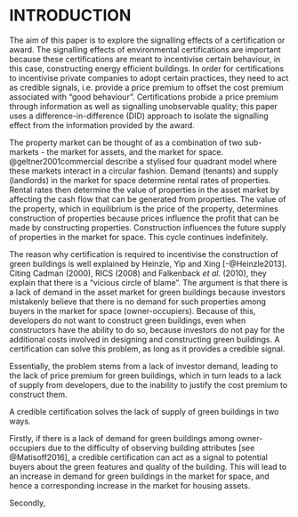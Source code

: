 \pagenumbering{arabic}

# INTRODUCTION

The aim of this paper is to explore the signalling effects of a certification or award. The signalling effects of environmental certifications are important because these certifications are meant to incentivise certain behaviour, in this case, constructing energy efficient buildings. In order for certifications to incentivise private companies to adopt certain practices, they need to act as credible signals, i.e. provide a price premium to offset the cost premium associated with "good behaviour". Certifications probide a price premium through information as well as signalling unobservable quality; this paper uses a difference-in-difference (DID) approach to isolate the signalling effect from the information provided by the award. 

The property market can be thought of as a combination of two sub-markets - the market for assets, and the market for space. @geltner2001commercial describe a stylised four quadrant model where these markets interact in a circular fashion. Demand (tenants) and supply (landlords) in the market for space determine rental rates of properties. Rental rates then determine the value of properties in the asset market by affecting the cash flow that can be generated from properties. The value of the property, which in equilibrium is the price of the property, determines construction of properties because prices influence the profit that can be made by constructing properties. Construction influences the future supply of properties in the market for space. This cycle continues indefinitely. 

The reason why certification is required to incentivise the construction of green buildings is well explained by Heinzle, Yip and Xing [-@Heinzle2013]. Citing Cadman (2000), RICS (2008) and Falkenback *et al.* (2010), they explain that there is a "vicious circle of blame". The argument is that there is a lack of demand in the asset market for green buildings because investors mistakenly believe that there is no demand for such properties among buyers in the market for space (owner-occupiers). Because of this, developers do not want to construct green buildings, even when constructors have the ability to do so, because investors do not pay for the additional costs involved in designing and constructing green buildings. A certification can solve this problem, as long as it provides a credible signal.

Essentially, the problem stems from a lack of investor demand, leading to the lack of price premium for green buildings, which in turn leads to a lack of supply from developers, due to the inability to justify the cost premium to construct them. 

A credible certification solves the lack of supply of green buildings in two ways.

Firstly, if there is a lack of demand for green buildings among owner-occupiers due to the difficulty of observing building attributes [see @Matisoff2016], a credible certification can act as a signal to potential buyers about the green features and quality of the building. This will lead to an increase in demand for green buildings in the market for space, and hence a corresponding increase in the market for housing assets.

Secondly, 

\pagebreak